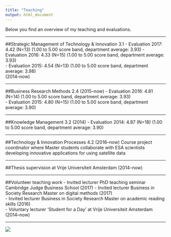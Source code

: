 ```yaml
---
title: "Teaching"
output: html_document
---
```

Below you find an overview of my teaching and evaluations.

***

##Strategic Management of Technology & Innovation 3.1
- Evaluation 2017: 4.42 (N=13) (1.00 to 5.00 score band, department average: 3.93) 
- Evaluation 2016: 4.33 (N=15) (1.00 to 5.00 score band, department average: 3.93)  
- Evaluation 2015: 4.54 (N=13) (1.00 to 5.00 score band, department average: 3.98)  
(2014--now)

***

##Business Research Methods 2.4 (2015--now)
- Evaluation 2016: 4.81 (N=14) (1.00 to 5.00 score band, department average: 3.93)  
- Evaluation 2015: 4.80 (N=15) (1.00 to 5.00 score band, department average: 3.90)

***
##Knowledge Management 3.2 (2014)
- Evaluation 2014: 4.87 (N=18) (1.00 to 5.00 score band, department average: 3.90)

***

##Technology & Innovation Processes 4.2 (2016--now)
Course project coordinator where Master students collaborate with ESA scientists developing innovative applications for using satellite data

***

##Thesis supervision at Vrije Universiteit Amsterdam (2014--now)

***

##Volunteer teaching work
- Invited lecturer PhD teaching seminar Cambridge Judge Business School (2017)
- Invited lecturer Business in Society Research Master on digital methods (2017)  
- Invited lecturer Business in Society Research Master on academic reading skills (2016)  
- Voluntary lecturer 'Student for a Day' at Vrije Universiteit Amsterdam (2014--now)

***

![](http://www.jochemhummel.com/pictures/IMG_t.png)